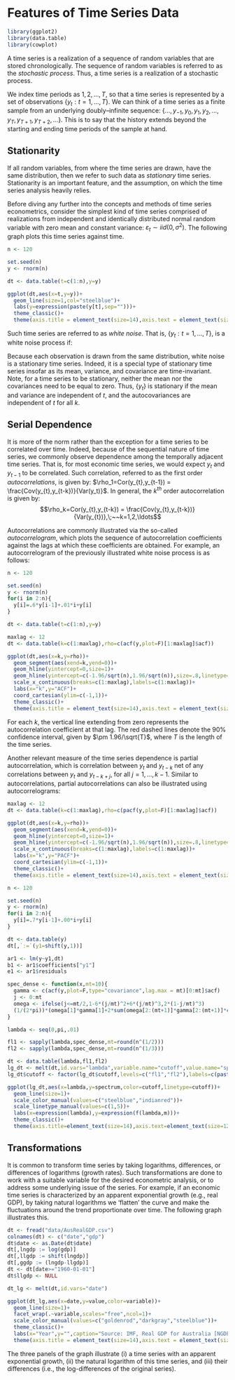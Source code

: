 # Features of Time Series Data

```r
library(ggplot2)
library(data.table)
library(cowplot)
```

A time series is a realization of a sequence of random variables that are stored chronologically. The sequence of random variables is referred to as the *stochastic process*. Thus, a time series is a realization of a stochastic process. 

We index time periods as $1,2,\ldots,T$, so that a time series is represented by a set of observations $\{y_t:t=1,\ldots,T\}$. We can think of a time series as a finite sample from an underlying doubly--infinite sequence: $\{\ldots,y_{-1},y_{0},y_1,y_2,\ldots,y_T,y_{T+1},y_{T+2},\ldots\}$. This is to say that the history extends beyond the starting and ending time periods of the sample at hand.

## Stationarity

If all random variables, from where the time series are drawn, have the same distribution, then we refer to such data as *stationary* time series. Stationarity is an important feature, and the assumption, on which the time series analysis heavily relies. 

Before diving any further into the concepts and methods of time series econometrics, consider the simplest kind of time series comprised of realizations from independent and identically distributed normal random variable with zero mean and constant variance: $\varepsilon_t \sim iid\left(0,\sigma^2\right)$. The following graph plots this time series against time.

```r
n <- 120

set.seed(n)
y <- rnorm(n)

dt <- data.table(t=c(1:n),y=y)

ggplot(dt,aes(x=t,y=y))+
  geom_line(size=1,col="steelblue")+
  labs(y=expression(paste(y[t],sep="")))+
  theme_classic()+
  theme(axis.title = element_text(size=14),axis.text = element_text(size=12))
```

Such time series are referred to as *white noise*. That is, $\{y_t: t=1,\ldots,T\}$, is a white noise process if: 
\begin{align*}
& E(y_t) = 0,\;~\forall~t\\
& Var(y_t) = \sigma^2,\;~\forall~t\\
& Cov(y_t,y_{t-k}) = 0,\;~\forall~k \ne 0
\end{align*}

Because each observation is drawn from the same distribution, white noise is a stationary time series. Indeed, it is a special type of stationary time series insofar as its mean, variance, and covariance are time-invariant. Note, for a time series to be stationary, neither the mean nor the covariances need to be equal to zero. Thus, $\{y_t\}$ is stationary if the mean and variance are independent of $t$, and the autocovariances are independent of $t$ for all $k$.


## Serial Dependence

It is more of the norm rather than the exception for a time series to be correlated over time. Indeed, because of the sequential nature of time series, we commonly observe dependence among the temporally adjacent time series. That is, for most economic time series, we would expect $y_t$ and $y_{t-1}$ to be correlated. Such correlation, referred to as the first order *autocorrelations*, is given by: $\rho_1=Cor(y_{t},y_{t-1}) = \frac{Cov(y_{t},y_{t-k})}{Var(y_t)}$. In general, the $k^{th}$ order autocorrelation is given by: $$\rho_k=Cor(y_{t},y_{t-k}) = \frac{Cov(y_{t},y_{t-k})}{Var(y_{t})},\;~~k=1,2,\ldots$$ 

Autocorrelations are commonly illustrated via the so-called *autocorrelogram*, which plots the sequence of autocorrelation coefficients against the lags at which these coefficients are obtained. For example, an autocorrelogram of the previously illustrated white noise process is as follows: 

```r

n <- 120

set.seed(n)
y <- rnorm(n)
for(i in 2:n){
  y[i]=.6*y[i-1]+.01*i+y[i]
}

dt <- data.table(t=c(1:n),y=y)

maxlag <- 12
dt <- data.table(k=c(1:maxlag),rho=c(acf(y,plot=F)[1:maxlag]$acf))

ggplot(dt,aes(x=k,y=rho))+
  geom_segment(aes(xend=k,yend=0))+
  geom_hline(yintercept=0,size=1)+
  geom_hline(yintercept=c(-1.96/sqrt(n),1.96/sqrt(n)),size=.8,linetype=5,col="indianred")+
  scale_x_continuous(breaks=c(1:maxlag),labels=c(1:maxlag))+
  labs(x="k",y="ACF")+
  coord_cartesian(ylim=c(-1,1))+
  theme_classic()+
  theme(axis.title = element_text(size=14),axis.text = element_text(size=12))
```

For each $k$, the vertical line extending from zero represents the autocorrelation coefficient at that lag. The red dashed lines denote the 90\% confidence interval, given by $\pm 1.96/\sqrt{T}$, where $T$ is the length of the time series.

Another relevant measure of the time series dependence is partial autocorrelation, which is correlation between $y_t$ and $y_{t-k}$ net of any correlations between $y_t$ and $y_{t-k+j}$, for all $j=1,\ldots,k-1$. Similar to autocorrelations, partial autocorrelations can also be illustrated using autocorrelograms:

```r
maxlag <- 12
dt <- data.table(k=c(1:maxlag),rho=c(pacf(y,plot=F)[1:maxlag]$acf))

ggplot(dt,aes(x=k,y=rho))+
  geom_segment(aes(xend=k,yend=0))+
  geom_hline(yintercept=0,size=1)+
  geom_hline(yintercept=c(-1.96/sqrt(n),1.96/sqrt(n)),size=.8,linetype=5,col="indianred")+
  scale_x_continuous(breaks=c(1:maxlag),labels=c(1:maxlag))+
  labs(x="k",y="PACF")+
  coord_cartesian(ylim=c(-1,1))+
  theme_classic()+
  theme(axis.title = element_text(size=14),axis.text = element_text(size=12))
```


```r
n <- 120

set.seed(n)
y <- rnorm(n)
for(i in 2:n){
  y[i]=.7*y[i-1]+.00*i+y[i]
}

dt <- data.table(y)
dt[,`:=`(y1=shift(y,1))]

ar1 <- lm(y~y1,dt)
b1 <- ar1$coefficients["y1"]
e1 <- ar1$residuals

spec_dense <- function(x,mt=10){
  gamma <- c(acf(y,plot=F,type="covariance",lag.max = mt)[0:mt]$acf)
  j <- 0:mt
  omega <- ifelse(j<=mt/2,1-6*(j/mt)^2+6*(j/mt)^3,2*(1-j/mt)^3)
  (1/(2*pi))*(omega[1]*gamma[1]+2*sum(omega[2:(mt+1)]*gamma[2:(mt+1)]*cos(x*c(1:mt))))
}

lambda <- seq(0,pi,.01)

fl1 <- sapply(lambda,spec_dense,mt=round(n^(1/2)))
fl2 <- sapply(lambda,spec_dense,mt=round(n^(1/3)))

dt <- data.table(lambda,fl1,fl2)
lg_dt <- melt(dt,id.vars="lambda",variable.name="cutoff",value.name="spectrum")
lg_dt$cutoff <- factor(lg_dt$cutoff,levels=c("fl1","fl2"),labels=c(paste0("m=",round(n^(1/2))),paste0("m=",round(n^(1/3)))))

ggplot(lg_dt,aes(x=lambda,y=spectrum,color=cutoff,linetype=cutoff))+
  geom_line(size=1)+
  scale_color_manual(values=c("steelblue","indianred"))+
  scale_linetype_manual(values=c(1,5))+
  labs(x=expression(lambda),y=expression(f(lambda,m)))+
  theme_classic()+
  theme(axis.title=element_text(size=14),axis.text=element_text(size=12),legend.position=c(.82,.78),legend.text=element_text(hjust=0,size=12),legend.title=element_blank())
```


## Transformations

It is common to transform time series by taking logarithms, differences, or differences of logarithms (growth rates). Such transformations are done to work with a suitable variable for the desired econometric analysis, or to address some underlying issue of the series. For example, if an economic time series is characterized by an apparent exponential growth (e.g., real GDP), by taking natural logarithms we 'flatten' the curve and make the fluctuations around the trend proportionate over time. The following graph illustrates this.

```r

dt <- fread("data/AusRealGDP.csv")
colnames(dt) <- c("date","gdp")
dt$date <- as.Date(dt$date)
dt[,lngdp := log(gdp)]
dt[,llgdp := shift(lngdp)]
dt[,ggdp := (lngdp-llgdp)]
dt <- dt[date>="1960-01-01"]
dt$llgdp <- NULL

dt_lg <- melt(dt,id.vars="date")

ggplot(dt_lg,aes(x=date,y=value,color=variable))+
  geom_line(size=1)+
  facet_wrap(.~variable,scales="free",ncol=1)+
  scale_color_manual(values=c("goldenrod","darkgray","steelblue"))+
  theme_classic()+
  labs(x="Year",y="",caption="Source: IMF, Real GDP for Australia [NGDPSAXDCAUQ]\nretrieved from FRED, Federal Reserve Bank of St. Louis\nhttps://fred.stlouisfed.org/series/NGDPRSAXDCAUQ; April 30, 2022")+
  theme(axis.title = element_text(size=14),axis.text = element_text(size=12),legend.position = "none",strip.text = element_text(size=10),strip.background = element_blank(),plot.caption = element_text(color="gray"))

```

The three panels of the graph illustrate (i) a time series with an apparent exponential growth, (ii) the natural logarithm of this time series, and (iii) their differences (i.e., the log-differences of the original series).


